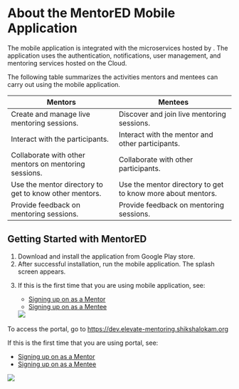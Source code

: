
# About the MentorED Mobile Application

The <PartialExample mentored /> mobile application is integrated with the microservices hosted by <Shiksha shiksha />. The application uses the authentication, notifications, user management, and mentoring services hosted on the <Shiksha shiksha /> Cloud. 

The following table summarizes the activities mentors and mentees can carry out using the <PartialExample mentored /> mobile application.


| Mentors | Mentees |
| ----------- | ----------- |
| Create and manage live mentoring sessions.| Discover and join live mentoring sessions. |
| Interact with the participants. | Interact with the mentor and other participants.|
| Collaborate with other mentors on mentoring sessions. | Collaborate with other participants. |
| Use the mentor directory to get to know other mentors. | Use the mentor directory to get to know more about mentors.|
|Provide feedback on mentoring sessions.| Provide feedback on mentoring sessions.|


## Getting Started with MentorED

<Tabs>
<TabItem value="mentored mobile application" label="Mobile App" default>
<ol><li>Download and install the <PartialExample mentored /> application from Google Play store.</li>
<li>After successful installation, run the mobile application. The <PartialExample mentored /> splash screen appears.
<p><ReactPlayer playing controls url={overviewURL} loop="false" /></p>
</li>
<li>If this is the first time that you are using <PartialExample mentored /> mobile application, see:
<ul>
   <li><a href="signing-up-as-a-mentor">Signing up on <PartialExample mentored /> as a Mentor</a></li>
   <li><a href="signing-up-as-a-mentee">Signing up on <PartialExample mentored /> as a Mentee</a></li>
</ul>

<img src={AppWelcome} />

</li> 
</ol>   
</TabItem>
<TabItem value="mentored portal" label="Web Portal">

<p>To access the portal, go to <a href="https://dev.elevate-mentoring.shikshalokam.org">https://dev.elevate-mentoring.shikshalokam.org</a></p>

<p>If this is the first time that you are using <PartialExample mentored /> portal, see:</p>
<ul> 
<li><a href="signing-up-as-a-mentor">Signing up on <PartialExample mentored /> as a Mentor</a></li>
<li><a href="signing-up-as-a-mentee">Signing up on <PartialExample mentored /> as a Mentee</a></li>
</ul>

<img src={portalWelcome} />

  </TabItem>
</Tabs>





